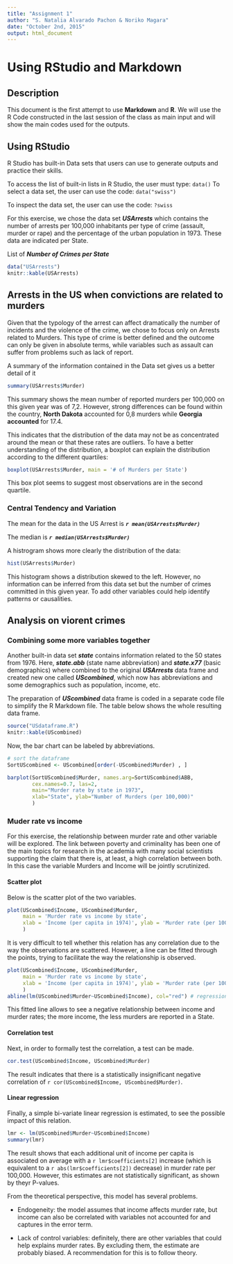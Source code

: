 ```yaml
---
title: "Assignment 1"
author: "S. Natalia Alvarado Pachon & Noriko Magara"
date: "October 2nd, 2015"
output: html_document
---
```


# Using RStudio and Markdown

## Description

This document is the first attempt to use **Markdown** and **R**. We will use the R Code constructed in the last session of the class as main input and will show the main codes used for the outputs.

## Using RStudio

R Studio has built-in Data sets that users can use to generate outputs and practice their skills.

To access the list of built-in lists in R Studio, the user must type: `data()`
To select a data set, the user can use the code: `data("swiss")`

To inspect the data set, the user can use the code: `?swiss`

For this exercise, we chose the data set ***USArrests*** which contains the number of arrests per 100,000 inhabitants per type of crime (assault, murder or rape) and the percentage of the urban population in 1973. These data are indicated per State.

List of ***Number of Crimes per State***
```r
data("USArrests")
knitr::kable(USArrests)
```

## Arrests in the US when convictions are related to murders

Given that the typology of the arrest can affect dramatically the number of incidents and the violence of the crime, we chose to focus only on Arrests related to Murders. This type of crime is better defined and the outcome can only be given in absolute terms, while variables such as assault can suffer from problems such as lack of report. 

A summary of the information contained in the Data set gives us a better detail of it

```r

summary(USArrests$Murder)

```
This summary shows the mean number of reported murders per 100,000 on this given year was of 7,2. However, strong differences can be found within the country, **North Dakota** accounted for 0,8 murders while **Georgia accounted** for 17.4.

This indicates that the distribution of the data may not be as concentrated around the mean or that these rates are outliers. To have a better understanding of the distribution, a boxplot can explain the distribution according to the different quartiles:

```r

boxplot(USArrests$Murder, main = '# of Murders per State')

```
This box plot seems to suggest most observations are in the second quartile.


### Central Tendency and Variation

The mean for the data in the US Arrest is ***`r mean(USArrests$Murder)`***

The median is ***`r median(USArrests$Murder)`***

A histrogram shows more clearly the distribution of the data: 

```r
hist(USArrests$Murder)
```
This histogram shows a distribution skewed to the left. However, no information can be inferred from this data set but the number of crimes committed in this given year. To add other variables could help identify patterns or causalities.



## Analysis on viorent crimes
### Combining some more variables together

Another built-in data set ***state*** contains information related to the 50 states from 1976. Here, ***state.abb*** (state name abbreviation) and ***state.x77*** (basic demographics) where combined to the original ***USArrests*** data frame and created new one called ***UScombined***, which now has abbreviations and some demographics such as population, income, etc.

The preparation of ***UScombined*** data frame is coded in a separate code file to simplify the R Markdown file. The table below shows the whole resulting data frame.

```r
source("USdataframe.R")
knitr::kable(UScombined)
```

Now, the bar chart can be labeled by abbreviations. 
```r
# sort the dataframe
SortUScombined <- UScombined[order(-UScombined$Murder) , ]

barplot(SortUScombined$Murder, names.arg=SortUScombined$ABB, 
        cex.names=0.7, las=2, 
        main="Murder rate by state in 1973", 
        xlab="State", ylab="Number of Murders (per 100,000)"
        )
```

 
### Muder rate vs income
For this exercise, the relationship between murder rate and other variable will be explored. The link between poverty and criminality has been one of the main topics for research in the academia with many social scientists supporting the claim that there is, at least, a high correlation between both. 
In this case the variable Murders and Income will be jointly scrutinized.

#### Scatter plot
Below is the scatter plot of the two variables.

```R
plot(UScombined$Income, UScombined$Murder, 
     main = 'Murder rate vs income by state', 
     xlab = 'Income (per capita in 1974)', ylab = 'Murder rate (per 100,000) (1973)'
     )
```

It is very difficult to tell whether this relation has any correlation due to the way the observations are scattered. However, a line can be fitted through the points, trying to facilitate the way the relationship is observed.

```R
plot(UScombined$Income, UScombined$Murder, 
     main = 'Murder rate vs income by state', 
     xlab = 'Income (per capita in 1974)', ylab = 'Murder rate (per 100,000) (1973)'
     )
abline(lm(UScombined$Murder~UScombined$Income), col="red") # regression line (y~x)

```

This fitted line allows to see a negative relationship between income and murder rates; the more income, the less murders are reported in a State.

#### Correlation test
Next, in order to formally test the correlation, a test can be made.

```R
cor.test(UScombined$Income, UScombined$Murder)
```

The result indicates that there is a statistically insignificant negative correlation of `r cor(UScombined$Income, UScombined$Murder)`.


#### Linear regression
Finally, a simple bi-variate linear regression is estimated, to see the possible impact of this relation.

```R
lmr <- lm(UScombined$Murder~UScombined$Income)
summary(lmr)
```

The result shows that each additional unit of income per capita is associated on average with a `r lmr$coefficients[2]` increase (which is equivalent to a `r abs(lmr$coefficients[2])` decrease) in murder rate per 100,000. 
However, this estimates are not statistically significant, as shown by theyr P-values. 

From the theoretical perspective, this model has several problems.

* Endogeneity: the model assumes that income affects murder rate, but income can also be correlated with variables not accounted for and captures in the error term.

* Lack of control variables: definitely, there are other variables that could help explains murder rates. By excluding them, the estimate are probably biased. A recommendation for this is to follow theory.


